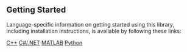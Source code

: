 ## Getting Started

Language-specific information on getting started using this library, including installation instructions, is available by following these links:

[C++](cpp.qmd#getting-started){.btn .btn-secondary role="button"}
[C#/.NET](dotnet.qmd#getting-started){.btn .btn-secondary role="button"}
[MATLAB](matlab.qmd#getting-started){.btn .btn-secondary  role="button"}
[Python](python.qmd#getting-started){.btn .btn-secondary role="button"}